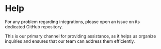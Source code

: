 # Help

For any problem regarding integrations, please open an issue on its dedicated GitHub repository.

This is our primary channel for providing assistance, as it helps us organize inquiries and ensures that our team can address them efficiently.
